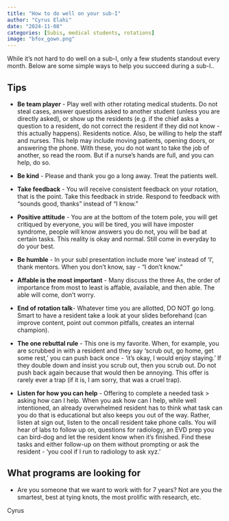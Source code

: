 ```yaml
---
title: "How to do well on your sub-I"
author: "Cyrus Elahi"
date: "2024-11-08"
categories: [Subis, medical students, rotations]
image: "bfox_gown.png"
---
```


While it's not hard to do well on a sub-I, only a few students standout every month. Below are some simple ways to help you succeed during a sub-I..

## Tips   

-   **Be team player** - Play well with other rotating medical students. Do not steal cases, answer questions asked to another student (unless you are directly asked), or show up the residents (e.g. if the chief asks a question to a resident, do not correct the resident if they did not know - this actually happens). Residents notice. Also, be willing to help the staff and nurses. This help may include moving patients, opening doors, or answering the phone. With these, you do not want to take the job of another, so read the room. But if a nurse's hands are full, and you can help, do so.

-   **Be kind** - Please and thank you go a long away. Treat the patients well.

-   **Take feedback** - You will receive consistent feedback on your rotation, that is the point. Take this feedback in stride. Respond to feedback with “sounds good, thanks” instead of “I know.”

-   **Positive attitude** - You are at the bottom of the totem pole, you will get critiqued by everyone, you will be tired, you will have imposter syndrome, people will know answers you do not, you will be bad at certain tasks. This reality is okay and normal. Still come in everyday to do your best.

-    **Be humble** - In your subI presentation include more 'we' instead of 'I', thank mentors. When you don't know, say - “I don't know.”

-   **Affable is the most important** - Many discuss the three As, the order of importance from most to least is affable, available, and then able. The able will come, don't worry.

-   **End of rotation talk**- Whatever time you are allotted, DO NOT go long. Smart to have a resident take a look at your slides beforehand (can improve content, point out common pitfalls, creates an internal champion).

-   **The one rebuttal rule** - This one is my favorite. When, for example, you are scrubbed in with a resident and they say 'scrub out, go home, get some rest,' you can push back once - 'it's okay, I would enjoy staying.' If they double down and insist you scrub out, then you scrub out. Do not push back again because that would then be annoying. This offer is rarely ever a trap (if it is, I am sorry, that was a cruel trap).

-   **Listen for how you can help** - Offering to complete a needed task \> asking how can I help. When you ask how can I help, while well intentioned, an already overwhelmed resident has to think what task can you do that is educational but also keeps you out of the way. Rather, listen at sign out, listen to the oncall resident take phone calls. You will hear of labs to follow up on, questions for radiology, an EVD prep you can bird-dog and let the resident know when it's finished. Find these tasks and either follow-up on them without prompting or ask the resident - 'you cool if I run to radiology to ask xyz.'

## What programs are looking for

-   Are you someone that we want to work with for 7 years? Not are you the smartest, best at tying knots, the most prolific with research, etc.

Cyrus

